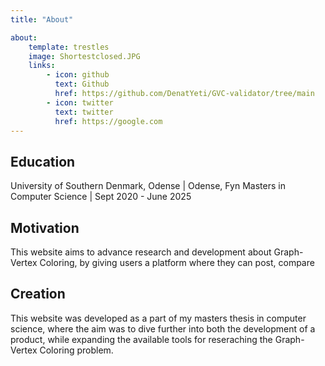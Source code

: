 ```yaml
---
title: "About"

about:
    template: trestles
    image: Shortestclosed.JPG
    links:
        - icon: github
          text: Github
          href: https://github.com/DenatYeti/GVC-validator/tree/main
        - icon: twitter
          text: twitter
          href: https://google.com
---
```

## Education

University of Southern Denmark, Odense | Odense, Fyn
Masters in Computer Science | Sept 2020 - June 2025

## Motivation

This website aims to advance research and development about Graph-Vertex Coloring, by giving users a platform where they can post, compare

## Creation

This website was developed as a part of my masters thesis in computer science, 
where the aim was to dive further into both the development of a product, while expanding the available tools for reseraching the Graph-Vertex Coloring problem.
